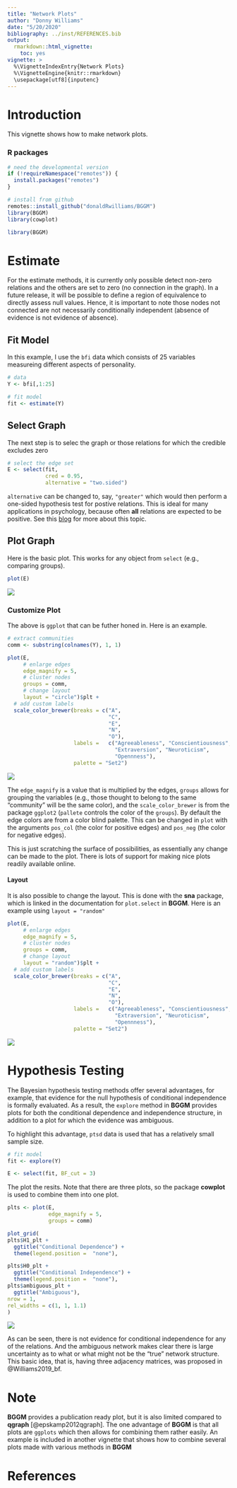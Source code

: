 ```yaml
---
title: "Network Plots"
author: "Donny Williams"
date: "5/20/2020"
bibliography: ../inst/REFERENCES.bib
output: 
  rmarkdown::html_vignette:
    toc: yes
vignette: >
  %\VignetteIndexEntry{Network Plots}
  %\VignetteEngine{knitr::rmarkdown}
  \usepackage[utf8]{inputenc}
---
```


# Introduction
This vignette shows how to make network plots.

### R packages
```r
# need the developmental version
if (!requireNamespace("remotes")) { 
  install.packages("remotes")   
}   

# install from github
remotes::install_github("donaldRwilliams/BGGM")
library(BGGM)
library(cowplot)
```
```r
library(BGGM)
```

# Estimate
For the estimate methods, it is currently only possible detect non-zero relations and 
the others are set to zero (no connection in the graph). In a future release, it will be possible 
to define a region of equivalence to directly assess null values. Hence, it is important to note those nodes
not connected are not necessarily conditionally independent (absence of evidence is not evidence of absence).

## Fit Model
In this example, I use the `bfi` data which consists of 25 variables measureing different aspects of personality.

```r
# data
Y <- bfi[,1:25]

# fit model
fit <- estimate(Y)
```

## Select Graph
The next step is to selec the graph or those relations for which the credible excludes zero
```r
# select the edge set
E <- select(fit, 
            cred = 0.95, 
            alternative = "two.sided")
```

`alternative` can be changed to, say, `"greater"` which would then perform a one-sided hypothesis
test for postive relations. This is ideal for many applications in psychology, because often 
**all** relations are expected to be positive. See this [blog](https://donaldrwilliams.github.io/2020/03/29/dealing-with-negative-red-edges-in-psychological-networks-frequentist-edition/) for more about this topic.


## Plot Graph
Here is the basic plot. This works for any object from `select` (e.g., comparing groups).
```r
plot(E)
```

![](../man/figures/netplot_1.png)

### Customize Plot
The above is `ggplot` that can be futher honed in. Here is an example.
```r
# extract communities
comm <- substring(colnames(Y), 1, 1)

plot(E, 
     # enlarge edges
     edge_magnify = 5, 
     # cluster nodes
     groups = comm, 
     # change layout
     layout = "circle")$plt +
  # add custom labels
  scale_color_brewer(breaks = c("A", 
                                "C", 
                                "E", 
                                "N", 
                                "O"), 
                     labels =   c("Agreeableness", "Conscientiousness", 
                                  "Extraversion", "Neuroticism", 
                                  "Opennness"),
                     palette = "Set2")

```
![](../man/figures/netplot_2.png)

The `edge_magnify` is a value that is multiplied by the edges, `groups` allows for grouping the 
variables (e.g., those thought to belong to the same "community" will be the same color), and the
`scale_color_brewer` is from the package `ggplot2` (`pallete` controls the color of the `groups`). 
By default the edge colors are from a color blind palette. This can be changed in `plot` with 
the arguments `pos_col` (the color for positive edges) and `pos_neg` (the color for negative edges).

This is just scratching the surface of possibilities, as essentially any change 
can be made to the plot. There is lots of support for making nice plots readily available
online.

#### Layout
It is also possible to change the layout. This is done with the **sna** package, which is linked in the documentation for `plot.select` in **BGGM**. Here is an example using `layout = "random"`
```r
plot(E, 
     # enlarge edges
     edge_magnify = 5, 
     # cluster nodes
     groups = comm, 
     # change layout
     layout = "random")$plt +
  # add custom labels
  scale_color_brewer(breaks = c("A", 
                                "C", 
                                "E", 
                                "N", 
                                "O"), 
                     labels =   c("Agreeableness", "Conscientiousness", 
                                  "Extraversion", "Neuroticism", 
                                  "Opennness"),
                     palette = "Set2")
```
![](../man/figures/netplot_3.png)

# Hypothesis Testing
The Bayesian hypothesis testing methods offer several advantages, for example, that 
evidence for the null hypothesis of conditional independence is formally evaluated. 
As a result, the `explore` method in **BGGM** provides plots for both the conditional 
dependence and independence structure, in addition to a plot for which the evidence was 
ambiguous.

To highlight this advantage, `ptsd` data is used that has a relatively small sample size.

```r
# fit model
fit <- explore(Y)

E <- select(fit, BF_cut = 3)
```

The plot the resits. Note that there are three plots, so the package **cowplot** is used
to combine them into one plot.

```r
plts <- plot(E, 
             edge_magnify = 5, 
             groups = comm)

plot_grid(
plts$H1_plt + 
  ggtitle("Conditional Dependence") + 
  theme(legend.position =  "none"),

plts$H0_plt + 
  ggtitle("Conditional Independence") + 
  theme(legend.position =  "none"),
plts$ambiguous_plt + 
  ggtitle("Ambiguous"), 
nrow = 1,
rel_widths = c(1, 1, 1.1)
)
```

![](../man/figures/hyp_plot.png)

As can be seen, there is not evidence for conditional independence for any of the relations. And
the ambiguous network makes clear there is large uncertainty as to what or what might not be the "true" network structure. This basic idea, that is, having three adjacency matrices, was proposed in @Williams2019_bf.


# Note
**BGGM** provides a publication ready plot, but it is also limited compared to **qgraph** 
[@epskamp2012qgraph]. The one advantage of **BGGM**  is that all plots are `ggplots` 
which then allows for combining them rather easily. An example is included in another 
vignette that shows how to combine several plots made with various methods in **BGGM**


# References
